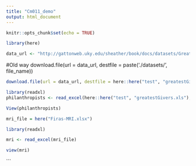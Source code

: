 ```yaml
---
title: "Cm011_demo"
output: html_document
---
```


```r
knitr::opts_chunk$set(echo = TRUE)
```

```r
library(here)
```

```r
data_url <- "http://gattonweb.uky.edu/sheather/book/docs/datasets/GreatestGivers.xls"
```

#Old way
download.file(url = data_url, destfile = paste('./datasets/', file_name))

```r
download.file(url = data_url, destfile = here::here("test", "greatestGivers.xls"))
```



```r
library(readxl)
philanthropists <- read_excel(here::here("test", "greatestGivers.xls"), trim_ws = TRUE)

View(philanthropists)
```



```r
mri_file = here("Firas-MRI.xlsx")
```

```r
library(readxl)
```

```r
mri <- read_excel(mri_file)
```
```r
view(mri)
```

```




